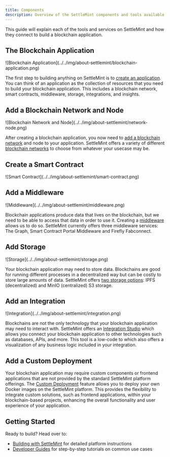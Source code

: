 ```yaml
---
title: Components
description: Overview of the SettleMint components and tools available to build blockchain applications
---
```


This guide will explain each of the tools and services on SettleMint and how they connect to build a blockchain application.

## The Blockchain Application

<div style={{width: '70%', margin: '0 auto', display: 'block'}}>
    ![Blockchain Application](../../img/about-settlemint/blockchain-application.png)
</div>

The first step to building anything on SettleMint is to [create an application](../building-with-settlemint/create-an-application). You can think of an application as the collection of resources that you need to build your blockchain application. This includes a blockchain network, smart contracts, middleware, storage, integrations, and insights.

## Add a Blockchain Network and Node

<div style={{width: '70%', margin: '0 auto', display: 'block'}}>
  ![Blockchain Network and Node](../../img/about-settlemint/network-node.png)
</div>

After creating a blockchain application, you now need to [add a blockchain network](../building-with-settlemint/add-a-network-to-an-application) and node to your application. SettleMint offers a variety of different [blockchain networks](../about-settlemint/supported-blockchains) to choose from whatever your usecase may be.

## Create a Smart Contract

<div style={{width: '70%', margin: '0 auto', display: 'block'}}>
  ![Smart Contract](../../img/about-settlemint/smart-contract.png)
</div>

## Add a Middleware

<div style={{width: '70%', margin: '0 auto', display: 'block'}}>
  ![Middleware](../../img/about-settlemint/middleware.png)
</div>

Blockchain applications produce data that lives on the blockchain, but we need
to be able to access that data in order to use it. Creating a
[middleware](../building-with-settlemint/middleware) allows us to do so. SettleMint
currently offers three middleware services: The Graph, Smart Contract Portal
Middleware and Firefly Fabconnect.

## Add Storage

<div style={{width: '70%', margin: '0 auto', display: 'block'}}>
  ![Storage](../../img/about-settlemint/storage.png)
</div>

Your blockchain application may need to store data. Blockchains are good for
running different processes in a decentralized way but can be costly to store
large amounts of data. SettleMint offers [two storage
options](../building-with-settlemint/storage): IPFS (decentralized) and MinIO
(centralized) S3 storage.

## Add an Integration

<div style={{width: '70%', margin: '0 auto', display: 'block'}}>
  ![Integration](../../img/about-settlemint/integration.png)
</div>

Blockchains are not the only technology that your blockchain application may
need to interact with. SettleMint offers an [Integration
Studio](../building-with-settlemint/integration-studio) which allows you connect your
blockchain application to other technologies such as databases, APIs, and more.
This tool is a low-code to which also offers a visualization of any business
logic included in your integration.

## Add a Custom Deployment

Your blockchain application may require custom components or frontend applications that are not provided by the standard SettleMint platform offerings. 
The [Custom Deployment](../building-with-settlemint/custom-deployment/) feature allows you to deploy your own Docker images on the SettleMint platform. This provides the flexibility to
 integrate custom solutions, such as frontend applications, within your blockchain-based projects, enhancing the overall functionality and user experience of your application.

## Getting Started

Ready to build? Head over to:

- [Building with SettleMint](../building-with-settlemint/add-a-network-to-an-application) for detailed platform instructions
- [Developer Guides](/developer-guides/guide-library) for step-by-step tutorials on common use cases
